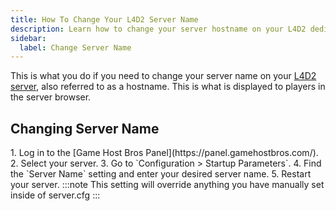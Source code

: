```yaml
---
title: How To Change Your L4D2 Server Name
description: Learn how to change your server hostname on your L4D2 dedicated server.
sidebar:
  label: Change Server Name
---
```


This is what you do if you need to change your server name on your [L4D2 server](https://www.gamehostbros.com/left-4-dead-2-server-hosting/), also referred to as a hostname. This is what is displayed to players in the server browser.

## Changing Server Name

<Steps>
1. Log in to the [Game Host Bros Panel](https://panel.gamehostbros.com/).
2. Select your server.
3. Go to `Configuration > Startup Parameters`.
4. Find the `Server Name` setting and enter your desired server name.
5. Restart your server.
</Steps>
:::note
This setting will override anything you have manually set inside of server.cfg
:::